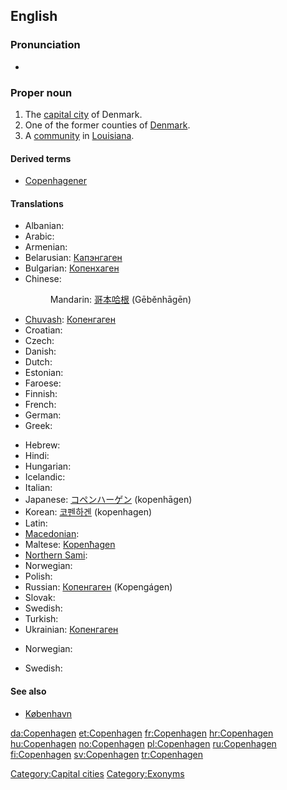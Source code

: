 {{wikipedia}}
{{wikipedia|Copenhagen County}}
{{wikipedia|Copenhagen, Louisiana}}
==English==

===Pronunciation===
* {{rhymes|eɪɡən}}

===Proper noun===
{{en-proper noun}}

# The [[capital city]] of Denmark.
# One of the former counties of [[Denmark]].
# A [[community]] in [[Louisiana]].

====Derived terms====
* [[Copenhagener]]

====Translations====
{{trans-top|capital of Denmark}}
* Albanian: {{t-|sq|Kopenhagen|xs=Albanian}}
* Arabic: {{t|ar|كوبنهاجن|m|tr=Kuubinhaagan}}
* Armenian: {{t-|hy|Կոպենհագեն|tr=Kopenhagen}}
* Belarusian: [[Капэнгаген]]
* Bulgarian: [[Копенхаген]]
* Chinese:
*: Mandarin: [[哥本哈根]] (Gēběnhāgēn)
* [[Chuvash]]: [[Копенгаген]]
* Croatian: {{t+|hr|Kopenhagen}}
* Czech: {{t+|cs|Kodaň|f}}
* Danish: {{t+|da|København}}
* Dutch: {{t-|nl|Kopenhagen}}
* Estonian: {{t-|et|Kopenhaagen}}
* Faroese: {{t-|fo|Keypmannahavn|f|xs=Faroese}}
* Finnish: {{t+|fi|Kööpenhamina}}
* French: {{t+|fr|Copenhague}}
* German: {{t+|de|Kopenhagen}}
* Greek: {{t+|el|Κοπεγχάγη|f}}
{{trans-mid}}
* Hebrew: {{t|he|קופנהאגן}}
* Hindi: {{t|hi|कोबेनह्वान|xs=Hindi}}
* Hungarian: {{t+|hu|Koppenhága}}
* Icelandic: {{t-|is|Kaupmannahöfn|f}}
* Italian: {{t-|it|Copenhagen|f}}
* Japanese: [[コペンハーゲン]] (kopenhāgen)
* Korean: [[코펜하겐]] (kopenhagen)
* Latin: {{t-|la|Hafnia}}
* [[Macedonian]]: {{t|mk|Копенхаген|m|tr=Kopenhágen}}
* Maltese: [[Kopenħagen]]
* [[Northern Sami]]: {{tø|se|Københápman}}
* Norwegian: {{t+|no|København}}
* Polish: {{t+|pl|Kopenhaga|f}}
* Russian: [[Копенгаген]] (Kopengágen) {{m}}
* Slovak: {{t-|sk|Kodaň}}
* Swedish: {{t+|sv|Köpenhamn|n}}
* Turkish: {{t+|tr|Kopenhag}}
* Ukrainian: [[Копенгаген]] {{m}}
{{trans-bottom}}

{{trans-top|former county in Denmark}}
* Norwegian: {{t+|no|København}}
{{trans-mid}}
* Swedish: {{t+|sv|Köpenhamn|n}}
{{trans-bottom}}

====See also====
* [[København]]

[[Category:Capital cities]]
[[Category:Exonyms]]

[[da:Copenhagen]]
[[et:Copenhagen]]
[[fr:Copenhagen]]
[[hr:Copenhagen]]
[[hu:Copenhagen]]
[[no:Copenhagen]]
[[pl:Copenhagen]]
[[ru:Copenhagen]]
[[fi:Copenhagen]]
[[sv:Copenhagen]]
[[tr:Copenhagen]]